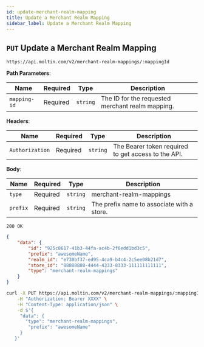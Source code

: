 ```yaml
---
id: update-merchant-realm-mapping
title: Update a Merchant Realm Mapping
sidebar_label: Update a Merchant Realm Mapping
---
```


## `PUT` Update a Merchant Realm Mapping

```http
https://api.moltin.com/v2/merchant-realm-mappings/:mappingId
```

<!--DOCUSAURUS_CODE_TABS-->

<!-- Request -->

**Path Parameters**:

| Name | Required | Type | Description |
| --- | --- | --- | --- |
| `mapping-id` | Required | `string` | The ID for the requested merchant realm mapping. |

**Headers**:

| Name | Required | Type | Description |
| --- | --- | --- | --- |
| `Authorization` | Required | `string` | The Bearer token required to get access to the API. |

**Body**:

| Name | Required | Type | Description |
| --- | --- | --- | --- |
| `type` | Required | `string` | merchant-realm-mappings |
| `prefix` | Required | `string` | The prefix name to associate with a store. |

<!-- Response -->

`200 OK`

```json
{
    "data": {
        "id": "925c8617-41b3-44fa-ac4b-2f6edd1bd3c5",
        "prefix": "awesomeName",
        "realm_id": "e730bf37-ed95-4ca9-b4c4-2c5ee08b21d7",
        "store_id": "88888888-4444-4333-8333-111111111111",
        "type": "merchant-realm-mappings"
    }
}
```

<!--END_DOCUSAURUS_CODE_TABS-->


<!--DOCUSAURUS_CODE_TABS-->

<!--cURL-->

```bash
curl -X PUT https://api.moltin.com/v2/merchant-realm-mappings/:mappingId \
    -H "Authorization: Bearer XXXX" \
    -H "Content-Type: application/json" \
    -d $'{
     "data": {
       "type": "merchant-realm-mappings",
        "prefix": "awesomeName"
     }
   }'
```

<!--END_DOCUSAURUS_CODE_TABS-->
